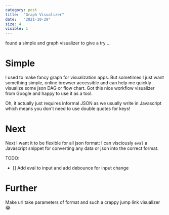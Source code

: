 ```yaml
---
category: post
title:  "Graph Visualizer"
date:   "2021-10-29"
size: 4
visible: 1
---
```



found a simple and graph visualizer to give a try ...

# Simple
I used to make fancy graph for visualization apps. But sometimes I just want something simple, online browser accessible and can help me quickly visualize some json DAG or flow chart. Got this nice workflow visualizer from Google and happy to use it as a tool.


<FlowVis/>

Oh, it actually just requires informal JSON as we usually write in Javascript which means you don't need to use double quotes for keys!

# Next
Next I want it to be flexible for all json format: I can visciously `eval` a Javascript snippet for converting any data or json into the correct format.

TODO:
- [] Add eval to input and add debounce for input change

# Further
Make url take parameters of format and such a crappy jump link visualizer 😂

